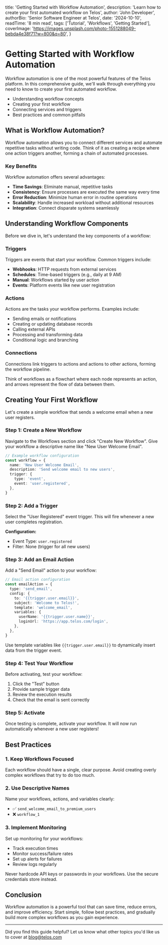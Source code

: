  title: 'Getting Started with Workflow Automation',
  description: 'Learn how to create your first automated workflow on Telos',
  author: 'John Developer',
  authorBio: 'Senior Software Engineer at Telos',
  date: '2024-10-10',
  readTime: '8 min read',
  tags: ['Tutorial', 'Workflows', 'Getting Started'],
  coverImage: 'https://images.unsplash.com/photo-1551288049-bebda4e38f71?w=800&q=80',
}

<AuthorInfo
  name='John Developer'
  bio='Senior Software Engineer at Telos'
  date='2024-10-10'
  readTime='8 min read'
/>

# Getting Started with Workflow Automation

<BlogImage
  src='https://images.unsplash.com/photo-1551288049-bebda4e38f71?w=1200&q=80'
  alt='Workflow automation dashboard with charts and graphs'
  caption='Automate your workflows with Telos platform'
  priority
/>

Workflow automation is one of the most powerful features of the Telos platform. In this comprehensive guide, we'll walk through everything you need to know to create your first automated workflow.

<InfoBox type='info' title="What You'll Learn">

- Understanding workflow concepts
- Creating your first workflow
- Connecting services and triggers
- Best practices and common pitfalls

</InfoBox>

## What is Workflow Automation?

Workflow automation allows you to connect different services and automate repetitive tasks without writing code. Think of it as creating a recipe where one action triggers another, forming a chain of automated processes.

### Key Benefits

Workflow automation offers several advantages:

- **Time Savings**: Eliminate manual, repetitive tasks
- **Consistency**: Ensure processes are executed the same way every time
- **Error Reduction**: Minimize human error in routine operations
- **Scalability**: Handle increased workload without additional resources
- **Integration**: Connect disparate systems seamlessly

## Understanding Workflow Components

Before we dive in, let's understand the key components of a workflow:

### Triggers

Triggers are events that start your workflow. Common triggers include:

- **Webhooks**: HTTP requests from external services
- **Schedules**: Time-based triggers (e.g., daily at 9 AM)
- **Manual**: Workflows started by user action
- **Events**: Platform events like new user registration

### Actions

Actions are the tasks your workflow performs. Examples include:

- Sending emails or notifications
- Creating or updating database records
- Calling external APIs
- Processing and transforming data
- Conditional logic and branching

### Connections

Connections link triggers to actions and actions to other actions, forming the workflow pipeline.

<InfoBox type='note'>

Think of workflows as a flowchart where each node represents an action, and arrows represent the flow of data between them.

</InfoBox>

## Creating Your First Workflow

<BlogImage
  src='https://images.unsplash.com/photo-1460925895917-afdab827c52f?w=1200&q=80'
  alt='Creating workflow diagrams on computer'
  caption='Build your first automated workflow step by step'
/>

Let's create a simple workflow that sends a welcome email when a new user registers.

### Step 1: Create a New Workflow

Navigate to the Workflows section and click "Create New Workflow". Give your workflow a descriptive name like "New User Welcome Email".

```typescript
// Example workflow configuration
const workflow = {
  name: 'New User Welcome Email',
  description: 'Send welcome email to new users',
  trigger: {
    type: 'event',
    event: 'user.registered',
  },
}
```

### Step 2: Add a Trigger

Select the "User Registered" event trigger. This will fire whenever a new user completes registration.

**Configuration:**

- Event Type: `user.registered`
- Filter: None (trigger for all new users)

### Step 3: Add an Email Action

Add a "Send Email" action to your workflow:

```typescript
// Email action configuration
const emailAction = {
  type: 'send_email',
  config: {
    to: '{{trigger.user.email}}',
    subject: 'Welcome to Telos!',
    template: 'welcome_email',
    variables: {
      userName: '{{trigger.user.name}}',
      loginUrl: 'https://app.telos.com/login',
    },
  },
}
```

<InfoBox type='info' title='Pro Tip'>

Use template variables like `{{trigger.user.email}}` to dynamically insert data from the trigger event.

</InfoBox>

### Step 4: Test Your Workflow

Before activating, test your workflow:

1. Click the "Test" button
2. Provide sample trigger data
3. Review the execution results
4. Check that the email is sent correctly

### Step 5: Activate

Once testing is complete, activate your workflow. It will now run automatically whenever a new user registers!

## Best Practices

### 1. Keep Workflows Focused

Each workflow should have a single, clear purpose. Avoid creating overly complex workflows that try to do too much.

### 2. Use Descriptive Names

Name your workflows, actions, and variables clearly:

- ✅ `send_welcome_email_to_premium_users`
- ❌ `workflow_1`

### 3. Implement Monitoring

Set up monitoring for your workflows:

- Track execution times
- Monitor success/failure rates
- Set up alerts for failures
- Review logs regularly

<InfoBox type='warning' title='Security Alert'>

Never hardcode API keys or passwords in your workflows. Use the secure credentials store instead.

</InfoBox>

## Conclusion

Workflow automation is a powerful tool that can save time, reduce errors, and improve efficiency. Start simple, follow best practices, and gradually build more complex workflows as you gain experience.

---

<InfoBox type='note'>

Did you find this guide helpful? Let us know what other topics you'd like us to cover at blog@telos.com

</InfoBox>

